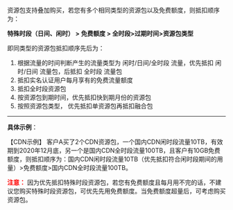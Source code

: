 资源包支持叠加购买，若您有多个相同类型的资源包以及免费额度，则抵扣顺序为：

**特殊时段（日间、闲时） > 免费额度 > 全时段>过期时间>资源包类型**

即同类型的资源包抵扣顺序先后为：

1. 根据流量的时间判断产生的流量类型为 闲时/日间/全时段 流量，优先抵扣 闲时/日间 流量包，后抵扣 全时段 流量包
2. 抵扣实名认证用户每月享有的免费流量额度
3. 抵扣全时段资源包
4. 按资源包到期时间，优先抵扣快到期月份的资源包
5. 按照资源包类型， 优先抵扣单资源包再抵扣融合包
------------------------------------

**具体示例**：    

【CDN示例】
客户A买了2个CDN资源包，一个国内CDN闲时段流量10TB，有效期到2020年12月底，另一个是国内CDN全时段流量100TB，且客户有10GB免费额度，则抵扣顺序为：国内CDN闲时段流量10TB（优先抵扣符合闲时段期间的用量）>免费额度>国内CDN全时段流量100TB。

<font color='red'> **注意：** </font>因为优先抵扣特殊时段资源包，若您有免费额度且每月用不完的话，不建议您购买特殊时段资源包，可优先先用免费额度。当免费额度超量后，可考虑购买资源包。